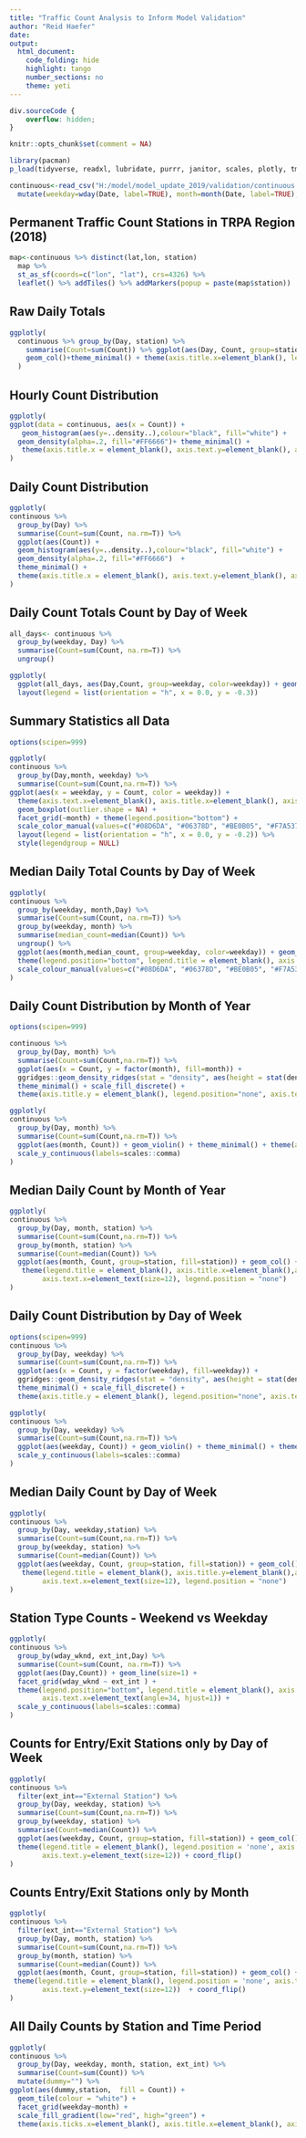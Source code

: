 ```yaml
---
title: "Traffic Count Analysis to Inform Model Validation"
author: "Reid Haefer"
date:
output:
  html_document:
    code_folding: hide
    highlight: tango
    number_sections: no
    theme: yeti
---
```


```css
div.sourceCode {
    overflow: hidden;
}
```

```r
knitr::opts_chunk$set(comment = NA)
```

```r
library(pacman)
p_load(tidyverse, readxl, lubridate, purrr, janitor, scales, plotly, tmap, leaflet, DT,lubridate,sf,xfun, ggridges, ggmap)
```

```r
continuous<-read_csv("H:/model/model_update_2019/validation/continuous.csv") %>%
  mutate(weekday=wday(Date, label=TRUE), month=month(Date, label=TRUE), Day1=as.character(Day))
```

## Permanent Traffic Count Stations in TRPA Region (2018)

```r
map<-continuous %>% distinct(lat,lon, station)
  map %>%
  st_as_sf(coords=c("lon", "lat"), crs=4326) %>% 
  leaflet() %>% addTiles() %>% addMarkers(popup = paste(map$station))
```

## Raw Daily Totals

```r
ggplotly(
  continuous %>% group_by(Day, station) %>% 
    summarise(Count=sum(Count)) %>% ggplot(aes(Day, Count, group=station, fill=station)) + 
    geom_col()+theme_minimal() + theme(axis.title.x=element_blank(), legend.position = "none", axis.title.y=element_blank()) + scale_x_date() 
  )
```

## Hourly Count Distribution

```r
ggplotly(
ggplot(data = continuous, aes(x = Count)) + 
   geom_histogram(aes(y=..density..),colour="black", fill="white") +
  geom_density(alpha=.2, fill="#FF6666")+ theme_minimal() + 
   theme(axis.title.x = element_blank(), axis.text.y=element_blank(), axis.title.y=element_blank()) 
)
```

## Daily Count Distribution

```r
ggplotly(
continuous %>% 
  group_by(Day) %>% 
  summarise(Count=sum(Count, na.rm=T)) %>% 
  ggplot(aes(Count)) +
  geom_histogram(aes(y=..density..),colour="black", fill="white") +
  geom_density(alpha=.2, fill="#FF6666")  +
  theme_minimal() +
  theme(axis.title.x = element_blank(), axis.text.y=element_blank(), axis.title.y=element_blank())
)
```

## Daily Count Totals Count by Day of Week


```r
all_days<- continuous %>% 
  group_by(weekday, Day) %>% 
  summarise(Count=sum(Count, na.rm=T)) %>% 
  ungroup()

ggplotly(
  ggplot(all_days, aes(Day,Count, group=weekday, color=weekday)) + geom_line() + theme_minimal() + theme(axis.title.y = element_blank())) %>%
  layout(legend = list(orientation = "h", x = 0.0, y = -0.3)) 

```

## Summary Statistics all Data
```r
options(scipen=999)

ggplotly(
continuous %>%
  group_by(Day,month, weekday) %>%
  summarise(Count=sum(Count,na.rm=T)) %>%
ggplot(aes(x = weekday, y = Count, color = weekday)) +
  theme(axis.text.x=element_blank(), axis.title.x=element_blank(), axis.title.y=element_blank(), axis.ticks.x=element_blank()) +
  geom_boxplot(outlier.shape = NA) +
  facet_grid(~month) + theme(legend.position="bottom") +
  scale_color_manual(values=c("#08D6DA", "#06378D", "#BE0B05", "#F7A537", "#DEF006", "#35AA27", "#940CD8")), height=800) %>%
  layout(legend = list(orientation = "h", x = 0.0, y = -0.2)) %>%
  style(legendgroup = NULL)
```



## Median Daily Total Counts by Day of Week
```r
ggplotly(
continuous %>% 
  group_by(weekday, month,Day) %>% 
  summarise(Count=sum(Count, na.rm=T)) %>% 
  group_by(weekday, month) %>% 
  summarise(median_count=median(Count)) %>%
  ungroup() %>%
  ggplot(aes(month,median_count, group=weekday, color=weekday)) + geom_line(size=1) + theme_minimal() + 
  theme(legend.position="bottom", legend.title = element_blank(), axis.title.x=element_blank(), axis.title.y=element_blank()) +
  scale_colour_manual(values=c("#08D6DA", "#06378D", "#BE0B05", "#F7A537", "#DEF006", "#35AA27", "#940CD8"))
)
```


## Daily Count Distribution by Month of Year

```r
options(scipen=999)

continuous %>%
  group_by(Day, month) %>%
  summarise(Count=sum(Count,na.rm=T)) %>%
  ggplot(aes(x = Count, y = factor(month), fill=month)) +
  ggridges::geom_density_ridges(stat = "density", aes(height = stat(density))) +
  theme_minimal() + scale_fill_discrete() + 
  theme(axis.title.y = element_blank(), legend.position="none", axis.text.y=element_text(size=14), axis.text.x=element_text(size=14), axis.title.x=element_blank())

```

```r
ggplotly(
continuous %>% 
  group_by(Day, month) %>%
  summarise(Count=sum(Count,na.rm=T)) %>%
  ggplot(aes(month, Count)) + geom_violin() + theme_minimal() + theme(axis.title.y=element_blank(), axis.title.x=element_blank()) +
  scale_y_continuous(labels=scales::comma)
)
```

## Median Daily Count by Month of Year

```r
ggplotly(
continuous %>% 
  group_by(Day, month, station) %>%
  summarise(Count=sum(Count,na.rm=T)) %>%
  group_by(month, station) %>%
  summarise(Count=median(Count)) %>% 
  ggplot(aes(month, Count, group=station, fill=station)) + geom_col() + theme_minimal() +
   theme(legend.title = element_blank(), axis.title.x=element_blank(),axis.title.y=element_blank(), axis.text.y=element_blank(),
        axis.text.x=element_text(size=12), legend.position = "none") 
)
```

## Daily Count Distribution by Day of Week

```r
options(scipen=999)
continuous %>%
  group_by(Day, weekday) %>%
  summarise(Count=sum(Count,na.rm=T)) %>%
  ggplot(aes(x = Count, y = factor(weekday), fill=weekday)) +
  ggridges::geom_density_ridges(stat = "density", aes(height = stat(density))) +
  theme_minimal() + scale_fill_discrete() + 
  theme(axis.title.y = element_blank(), legend.position="none", axis.text.y=element_text(size=14), axis.text.x=element_text(size=14), axis.title.x=element_blank())
```

```r
ggplotly(
continuous %>% 
  group_by(Day, weekday) %>%
  summarise(Count=sum(Count,na.rm=T)) %>%
  ggplot(aes(weekday, Count)) + geom_violin() + theme_minimal() + theme(axis.title.y=element_blank(), axis.title.x=element_blank()) +
  scale_y_continuous(labels=scales::comma)
)
```
## Median Daily Count by Day of Week

```r
ggplotly(
continuous %>% 
  group_by(Day, weekday,station) %>%
  summarise(Count=sum(Count,na.rm=T)) %>%
  group_by(weekday, station) %>%
  summarise(Count=median(Count)) %>% 
  ggplot(aes(weekday, Count, group=station, fill=station)) + geom_col() + theme_minimal() +
   theme(legend.title = element_blank(), axis.title.y=element_blank(),axis.title.x=element_blank(), axis.text.y=element_blank(),
        axis.text.x=element_text(size=12), legend.position = "none")
)
```

## Station Type Counts - Weekend vs Weekday

```r
ggplotly(
continuous %>% 
  group_by(wday_wknd, ext_int,Day) %>% 
  summarise(Count=sum(Count, na.rm=T)) %>%
  ggplot(aes(Day,Count)) + geom_line(size=1) +
  facet_grid(wday_wknd ~ ext_int ) +
  theme(legend.position="bottom", legend.title = element_blank(), axis.title.x=element_blank(), axis.title.y=element_blank(),
        axis.text.x=element_text(angle=34, hjust=1)) +
  scale_y_continuous(labels=scales::comma)
)
```

## Counts for Entry/Exit Stations only by Day of Week
```r
ggplotly(
continuous %>% 
  filter(ext_int=="External Station") %>%
  group_by(Day, weekday, station) %>%
  summarise(Count=sum(Count,na.rm=T)) %>% 
  group_by(weekday, station) %>%
  summarise(Count=median(Count)) %>% 
  ggplot(aes(weekday, Count, group=station, fill=station)) + geom_col() + theme_minimal() +
  theme(legend.title = element_blank(), legend.position = 'none', axis.title.x=element_blank(),axis.title.y=element_blank(), axis.text.x=element_blank(),
        axis.text.y=element_text(size=12)) + coord_flip()
)
```

## Counts Entry/Exit Stations only by Month

```r
ggplotly(
continuous %>% 
  filter(ext_int=="External Station") %>%
  group_by(Day, month, station) %>%
  summarise(Count=sum(Count,na.rm=T)) %>%
  group_by(month, station) %>%
  summarise(Count=median(Count)) %>%
  ggplot(aes(month, Count, group=station, fill=station)) + geom_col() + theme_minimal()  +
 theme(legend.title = element_blank(), legend.position = 'none', axis.title.x=element_blank(),axis.title.y=element_blank(), axis.text.x=element_blank(),
        axis.text.y=element_text(size=12))  + coord_flip()
)
```

## All Daily Counts by Station and Time Period

```r
ggplotly(
continuous %>%
  group_by(Day, weekday, month, station, ext_int) %>%
  summarise(Count=sum(Count)) %>%
  mutate(dummy="") %>%
ggplot(aes(dummy,station,  fill = Count)) + 
  geom_tile(colour = "white") + 
  facet_grid(weekday~month) + 
  scale_fill_gradient(low="red", high="green") +
  theme(axis.ticks.x=element_blank(), axis.title.x=element_blank(), axis.title.y=element_blank(), axis.text.y=element_text(size=7), axis.text.x=element_blank()), height = 950)
```


